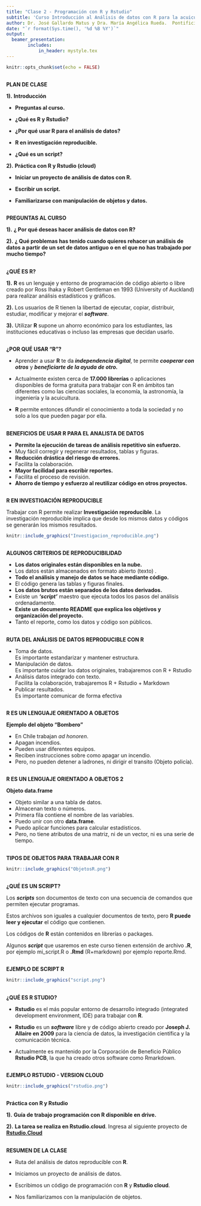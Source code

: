 ```yaml
---
title: "Clase 2 - Programación con R y Rstudio"
subtitle: 'Curso Introducción al Análisis de datos con R para la acuicultura'
author: Dr. José Gallardo Matus y Dra. María Angélica Rueda.  Pontificia Universidad Católica de Valparaíso  <jose.gallardo@pucv.cl>    
date: "`r format(Sys.time(), '%d %B %Y')`"
output: 
  beamer_presentation:
        includes:
            in_header: mystyle.tex
---
```


```r
knitr::opts_chunk$set(echo = FALSE)
```

## 
<div class="centered">
<div class="black">
**PLAN DE CLASE**
</div>
</div>

<div class="black">
**1).** **Introducción**
</div>

- **Preguntas al curso.**

- **¿Qué es R y Rstudio?**

- **¿Por qué usar R para el análisis de datos?**

- **R en investigación reproducible.**

- **¿Qué es un script?**

<div class="black">
**2).** **Práctica con R y Rstudio (cloud)**
</div>

- **Iniciar un proyecto de análisis de datos con R.**

- **Escribir un script.**

- **Familiarizarse con manipulación de objetos y datos.**


## 
<div class="centered">
<div class="black">
**PREGUNTAS AL CURSO**
</div>
</div>

<div class="black">
**1).** **¿ Por qué deseas hacer análisis de datos con R?**

**2).** **¿ Qué problemas has tenido cuando quieres rehacer un análisis de datos a partir de un set de datos antiguo o en el que no has trabajado por mucho tiempo?**
</div>

## 
<div class="centered">
<div class="black">

**¿QUÉ ES R?**

</div>
</div>

<div class="black">
**1).** **R** es un lenguaje y entorno de programación de código abierto o libre creado por Ross Ihaka y Robert Gentleman en 1993 (University of Auckland) para realizar análisis estadísticos y gráficos.


**2).** Los usuarios de R tienen la libertad de ejecutar, copiar, distribuir, estudiar, modificar y mejorar el **_software_**.

**3).** Utilizar **R** supone un ahorro económico para los estudiantes, las instituciones educativas o incluso las empresas que decidan usarlo.
</div>


## 
<div class="centered">
<div class="black">

**¿POR QUÉ USAR "R"?**

</div>
</div>

<div class="black">

- Aprender a usar **R** te da **_independencia digital_**, te permite **_cooperar con otros_** y **_beneficiarte de la ayuda de otro._**

- Actualmente existen cerca de **17.000 librerías** o aplicaciones disponibles de forma gratuita para trabajar con R en ámbitos tan diferentes como las ciencias sociales, la economía, la astronomía, la ingeniería y la acuicultura.

- **R** permite entonces difundir el conocimiento a toda la sociedad y no solo a los que pueden pagar por ella.
</div>

## 
<div class="centered">
<div class="black">

**BENEFICIOS DE USAR R PARA EL ANALISTA DE DATOS**

</div>
</div>

<div class="black">

- **Permite la ejecución de tareas de análisis repetitivo sin esfuerzo.**
- Muy fácil corregir y regenerar resultados, tablas y figuras.
- **Reducción drástica del riesgo de errores.**
- Facilita la colaboración.
- **Mayor facilidad para escribir reportes.**
- Facilita el proceso de revisión.
- **Ahorro de tiempo y esfuerzo al reutilizar código en otros proyectos.**
</div>

## 
<div class="centered">
<div class="black">

## 

**R EN INVESTIGACIÓN REPRODUCIBLE**

</div>
</div>

<div class="centered">
<div class="black">
Trabajar con R permite realizar **Investigación reproducible**. 
La investigación reproducible implica que desde los mismos datos y códigos se generarán los mismos resultados.

</div>
</div>
<div class="columns-1">
```r
knitr::include_graphics("Investigacion_reproducible.png")
```
</div>

## 
<div class="centered">
<div class="black">

**ALGUNOS CRITERIOS DE REPRODUCIBILIDAD**

</div>
</div>

<div class="black">
- **Los datos originales están disponibles en la nube.**
- Los datos están almacenados en formato abierto (texto) .
- **Todo el análisis y manejo de datos se hace mediante código.**
- El código genera las tablas y figuras finales.
- **Los datos brutos están separados de los datos derivados.**
- Existe un **_‘script’_** maestro que ejecuta todos los pasos del análisis ordenadamente.
- **Existe un documento README que explica los objetivos y organización del proyecto.**
- Tanto el reporte, como los datos y código son públicos.
</div>

## 

<div class="centered">
<div class="black">

**RUTA DEL ANÁLISIS DE DATOS REPRODUCIBLE CON R**

- Toma de datos.    
Es importante estandarizar y mantener estructura.   
- Manipulación de datos.  
Es importante cuidar los datos originales, trabajaremos con R + Rstudio  
- Análisis datos integrado con texto.  
Facilita la colaboración, trabajaremos R + Rstudio + Markdown
- Publicar resultados.  
Es importante comunicar de forma efectiva

</div>
</div>

## 
<div class="centered">
<div class="black">

**R ES UN LENGUAJE ORIENTADO A OBJETOS**

**Ejemplo del objeto "Bombero"**
</div>
</div>
<div class="columns-2">


<div class="black">
<div class="centered">

* En Chile trabajan *ad honoren*.
* Apagan incendios.
* Pueden usar diferentes equipos.
* Reciben instrucciones sobre como apagar un incendio.
* Pero, no pueden detener a ladrones, ni dirigir el transito (Objeto policía).

</div>
</div>
</div>

##

**R ES UN LENGUAJE ORIENTADO A OBJETOS 2**

**Objeto data.frame**
</div>
</div>
<div class="columns-2">


<div class="black">
<div class="centered">

* Objeto similar a una tabla de datos.
* Almacenan texto o números.
* Primera fila contiene el nombre de las variables.
* Puedo unir con otro **data.frame**.
* Puedo aplicar funciones para calcular estadísticos.
* Pero, no tiene atributos de una matriz, ni de un vector, ni es una serie de tiempo.
</div>
</div>
</div>

##

**TIPOS DE OBJETOS PARA TRABAJAR CON R**

</div>
</div>
```r
knitr::include_graphics("ObjetosR.png")
```
</div>


## 

<div class="centered">
<div class="black">

**¿QUÉ ES UN SCRIPT?**

</div>
</div>

<div class="black">

Los **_scripts_** son documentos de texto con una secuencia de comandos que permiten ejecutar programas.

Estos archivos son iguales a cualquier documentos de texto, pero **R puede leer y ejecutar** el código que contienen.

Los códigos de **R** están contenidos en librerías o packages.

Algunos **_script_** que usaremos en este curso tienen extensión de archivo **.R**, por ejemplo mi_script.R o **.Rmd** (R+markdown) por ejemplo reporte.Rmd.

</div>

## 

<div class="centered">
<div class="black">

**EJEMPLO DE SCRIPT R**
```r
knitr::include_graphics("script.png")
```
</div>
</div>

##

**¿QUÉ ES R STUDIO?**

</div>
</div>

<div class="black">

* **Rstudio** es el más popular entorno de desarrollo integrado (integrated development environment, IDE) para trabajar con **R**.

* **Rstudio** es un **_software_** libre y de código abierto creado por **Joseph J. Allaire en 2009** para la ciencia de datos, la investigación científica y la comunicación técnica.

* Actualmente es mantenido por la Corporación de Beneficio Público **Rstudio PCB**, la que ha creado otros software como Rmarkdown.
</div>

## 

<div class="centered">
<div class="black">

**EJEMPLO RSTUDIO - VERSION CLOUD**

```r
knitr::include_graphics("rstudio.png")
```
</div>
</div>

## 

<div class="centered">
<div class="black">

**Práctica con R y Rstudio**

</div>
</div>

<div class="black">
**1).** **Guía de trabajo programación con R disponible en drive.**

**2).** **La tarea se realiza en Rstudio.cloud**. Ingresa al siguiente proyecto de **[Rstudio.Cloud](https://rstudio.cloud/spaces/153136/project/2684759)** 

</div>


## 

<div class="centered">
<div class="black">

**RESUMEN DE LA CLASE**

</div>
</div>

<div class="black">

* Ruta del análisis de datos reproducible con **R**.

* Iniciamos un proyecto de análisis de datos.

* Escribimos un código de programación con **R** y **Rstudio cloud**.

* Nos familiarizamos con la manipulación de objetos.

</div>

